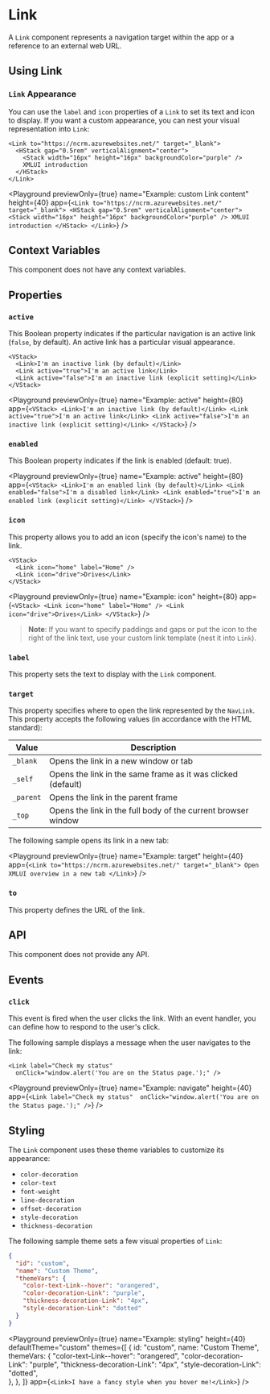 # Link

A `Link` component represents a navigation target within the app or a reference to an external web URL.

## Using Link

### `Link` Appearance

You can use the `label` and `icon` properties of a `Link` to set its text and icon to display. If you want a custom appearance, you can nest your visual representation into `Link`:

```ueml copy {6-14}
<Link to="https://ncrm.azurewebsites.net/" target="_blank">
  <HStack gap="0.5rem" verticalAlignment="center">
    <Stack width="16px" height="16px" backgroundColor="purple" />
    XMLUI introduction
  </HStack>
</Link>
```

<Playground
  previewOnly={true}
  name="Example: custom Link content"
  height={40}
  app={`
    <Link to="https://ncrm.azurewebsites.net/" target="_blank">
      <HStack gap="0.5rem" verticalAlignment="center">
        <Stack width="16px" height="16px" backgroundColor="purple" />
        XMLUI introduction
      </HStack>
    </Link>
  `}
/>

## Context Variables

This component does not have any context variables.

## Properties

### `active`

This Boolean property indicates if the particular navigation is an active link (`false`, by default). An active link has a particular visual appearance.

```ueml copy
<VStack>
  <Link>I'm an inactive link (by default)</Link>
  <Link active="true">I'm an active link</Link>
  <Link active="false">I'm an inactive link (explicit setting)</Link>
</VStack>
```

<Playground
  previewOnly={true}
  name="Example: active"
  height={80}
  app={`
    <VStack>
      <Link>I'm an inactive link (by default)</Link>
      <Link active="true">I'm an active link</Link>
      <Link active="false">I'm an inactive link (explicit setting)</Link>
    </VStack>
  `}
/>

### `enabled`

This Boolean property indicates if the link is enabled (default: true).

<Playground
  previewOnly={true}
  name="Example: active"
  height={80}
  app={`
    <VStack>
      <Link>I'm an enabled link (by default)</Link>
      <Link enabled="false">I'm a disabled link</Link>
      <Link enabled="true">I'm an enabled link (explicit setting)</Link>
    </VStack>
  `}
/>

### `icon`

This property allows you to add an icon (specify the icon's name) to the link.

```ueml copy
<VStack>
  <Link icon="home" label="Home" />
  <Link icon="drive">Drives</Link>
</VStack>
```

<Playground
  previewOnly={true}
  name="Example: icon"
  height={80}
  app={`
    <VStack>
      <Link icon="home" label="Home" />
      <Link icon="drive">Drives</Link>
    </VStack>
  `}
/>

> **Note**: If you want to specify paddings and gaps or put the icon to the right of the link text, use your custom link template (nest it into `Link`).

### `label`

This property sets the text to display with the `Link` component.

### `target`

This property specifies where to open the link represented by the `NavLink`. This property accepts the following values (in accordance with the HTML standard):

| Value     | Description                                                   |
| --------- | ------------------------------------------------------------- |
| `_blank`  | Opens the link in a new window or tab                         |
| `_self`   | Opens the link in the same frame as it was clicked (default)  |
| `_parent` | Opens the link in the parent frame                            |
| `_top`    | Opens the link in the full body of the current browser window |

The following sample opens its link in a new tab:

<Playground
  previewOnly={true}
  name="Example: target"
  height={40}
  app={`
    <Link to="https://ncrm.azurewebsites.net/" target="_blank">
      Open XMLUI overview in a new tab
    </Link>
  `}
/>

### `to`

This property defines the URL of the link.

## API

This component does not provide any API.

## Events

### `click`

This event is fired when the user clicks the link. With an event handler, you can define how to respond to the user's click.

The following sample displays a message when the user navigates to the link:

```ueml
<Link label="Check my status"
  onClick="window.alert('You are on the Status page.');" />
```

<Playground
  previewOnly={true}
  name="Example: navigate"
  height={40}
  app={`
    <Link label="Check my status" 
      onClick="window.alert('You are on the Status page.');" />
  `}
/>

## Styling

The `Link` component uses these theme variables to customize its appearance:

- `color-decoration`
- `color-text`
- `font-weight`
- `line-decoration`
- `offset-decoration`
- `style-decoration`
- `thickness-decoration`

The following sample theme sets a few visual properties of `Link`:

```json
{
  "id": "custom",
  "name": "Custom Theme",
  "themeVars": {
    "color-text-Link--hover": "orangered",
    "color-decoration-Link": "purple",
    "thickness-decoration-Link": "4px",
    "style-decoration-Link": "dotted"
  }
}
```

<Playground
  previewOnly={true}
  name="Example: styling"
  height={40}
  defaultTheme="custom"
  themes={[
    {
      id: "custom",
      name: "Custom Theme",
      themeVars: {
        "color-text-Link--hover": "orangered",
        "color-decoration-Link": "purple",
        "thickness-decoration-Link": "4px",
        "style-decoration-Link": "dotted",  
      },
    },
  ]}
  app={`
    <Link>I have a fancy style when you hover me!</Link>
  `}
/>
